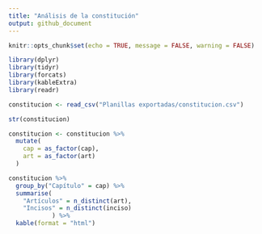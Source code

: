 ```yaml
---
title: "Análisis de la constitución"
output: github_document
---
```


```r
knitr::opts_chunk$set(echo = TRUE, message = FALSE, warning = FALSE)
```

```r
library(dplyr)
library(tidyr)
library(forcats)
library(kableExtra)
library(readr)

constitucion <- read_csv("Planillas exportadas/constitucion.csv")
```

```r
str(constitucion)
```

```r
constitucion <- constitucion %>% 
  mutate(
    cap = as_factor(cap),
    art = as_factor(art)
  )
```

```r
constitucion %>% 
  group_by("Capítulo" = cap) %>% 
  summarise(
    "Artículos" = n_distinct(art),
    "Incisos" = n_distinct(inciso)
            ) %>% 
  kable(format = "html")
```


